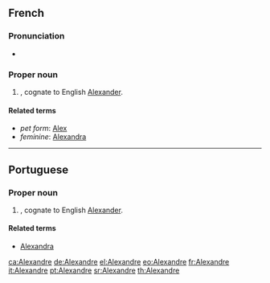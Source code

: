 ==French==

===Pronunciation===
* {{audio|Fr-Alexandre.ogg|audio}}

===Proper noun===
{{infl|fr|proper noun|m}}

# {{given name|male|lang=fr}}, cognate to English [[Alexander]].

====Related terms====
* ''pet form'': [[Alex]]
* ''feminine'': [[Alexandra]]

----

==Portuguese==

===Proper noun===
{{infl|pt|proper noun|m}}

# {{given name|male|lang=pt}}, cognate to English [[Alexander]].

====Related terms====
* {{i-c|feminine form}} [[Alexandra]]

[[ca:Alexandre]]
[[de:Alexandre]]
[[el:Alexandre]]
[[eo:Alexandre]]
[[fr:Alexandre]]
[[it:Alexandre]]
[[pt:Alexandre]]
[[sr:Alexandre]]
[[th:Alexandre]]